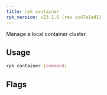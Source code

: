 ```yaml
---
title: rpk container
rpk_version: v23.1.6 (rev cc47e1ad1)
---
```


<head>
  <meta name="title" content="rpk Container commands | Redpanda Docs" />
  <meta name="description" content="rpk Container commands list" />
  <link rel="canonical" href="https://docs.redpanda.com/docs/reference/rpk/rpk-container/" />
</head>

Manage a local container cluster.

## Usage

```bash
rpk container [command]
```

## Flags

<!--
[cols=",,",]
|===
|*Value* |*Type* |*Description*
|-h, --help |- |Help for container.
|-v, --verbose |- |Enable verbose logging (default `false`).
|===

-->
